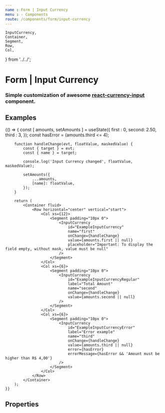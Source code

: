 ```yaml
---
name : Form | Input Currency
menu : › Components
route: /components/form/input-currency
---
```


    InputCurrency,
    Container,
    Segment,
    Row,
    Col,
} from '../../';


# Form | Input Currency
### Simple customization of awesome [react-currency-input](https://npmjs.com/package/react-currency-input) component.


## Examples

<Playground>
    {() => {
        const [ amounts, setAmounts ] = useState({
            first : 0,
            second: 2.50,
            third : 3,
        });
        const hasError = (amounts.third <= 4);

        function handleChange(evt, floatValue, maskedValue) {
            const { target } = evt;
            const { name } = target;

            console.log('Input Currency changed', floatValue, maskedValue);

            setAmounts({
                ...amounts,
                [name]: floatValue,
            });
        }

        return (
            <Container fluid>
                <Row horizontal="center" vertical="start">
                    <Col xs={12}>
                        <Segment padding="10px 0">
                            <InputCurrency
                                id="ExampleInputCurrency"
                                name="first"
                                onChange={handleChange}
                                value={amounts.first || null}
                                placeholder="Important: To display the field empty, without mask, value must be null"
                            />
                        </Segment>
                    </Col>
                    <Col xs={6}>
                        <Segment padding="10px 0">
                            <InputCurrency
                                id="ExampleInputCurrencyRegular"
                                label="Total Amount"
                                name="second"
                                onChange={handleChange}
                                value={amounts.second || null}
                            />
                        </Segment>
                    </Col>
                    <Col xs={6}>
                        <Segment padding="10px 0">
                            <InputCurrency
                                id="ExampleInputCurrencyError"
                                label="Error example"
                                name="third"
                                onChange={handleChange}
                                value={amounts.third || null}
                                error={hasError}
                                errorMessage={hasError && 'Amount must be higher than R$ 4,00'}
                            />
                        </Segment>
                    </Col>
                </Row>
            </Container>
        );
    }}
</Playground>


## Properties

<Props of={InputCurrency} />
